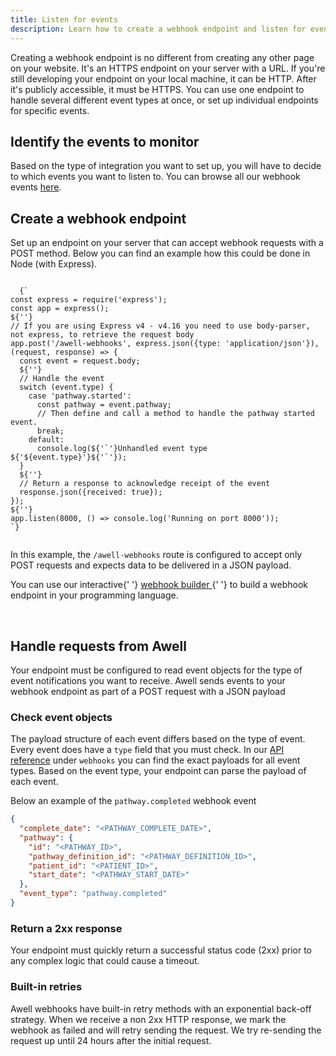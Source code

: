 ```yaml
---
title: Listen for events
description: Learn how to create a webhook endpoint and listen for events.
---
```


Creating a webhook endpoint is no different from creating any other page on your website. It's an HTTPS endpoint on your server with a URL. If you're still developing your endpoint on your local machine, it can be HTTP. After it's publicly accessible, it must be HTTPS. You can use one endpoint to handle several different event types at once, or set up individual endpoints for specific events.

## Identify the events to monitor

Based on the type of integration you want to set up, you will have to decide to which events you want to listen to. You can browse all our webhook events [here](/awell-orchestration/docs/webhooks/events-overview).

## Create a webhook endpoint

Set up an endpoint on your server that can accept webhook requests with a POST method. Below you can find an example how this could be done in Node (with Express).

<code className="language-javascript" fileName='server.js' numberOfLinesPreview={999}>
  {`
const express = require('express');
const app = express();
${''}
// If you are using Express v4 - v4.16 you need to use body-parser, not express, to retrieve the request body
app.post('/awell-webhooks', express.json({type: 'application/json'}), (request, response) => {
  const event = request.body;
  ${''}
  // Handle the event
  switch (event.type) {
    case 'pathway.started':
      const pathway = event.pathway;
      // Then define and call a method to handle the pathway started event.
      break;
    default:
      console.log(${'`'}Unhandled event type ${'${event.type}'}${'`'});
  }
  ${''}
  // Return a response to acknowledge receipt of the event
  response.json({received: true});
});
${''}
app.listen(8000, () => console.log('Running on port 8000'));
`}

</code>

In this example, the `/awell-webhooks` route is configured to accept only POST requests and expects data to be delivered in a JSON payload.

<Alert type="info" title="Interactive webhook builder">
  <p>
    You can use our interactive{' '}
    <a
      href="/awell-orchestration/docs/webhooks/webhook-builder"
      title="Interactive webhook builder"
    >
      webhook builder
    </a>{' '}
    to build a webhook endpoint in your programming language.
  </p>
</Alert>

<br />

## Handle requests from Awell

Your endpoint must be configured to read event objects for the type of event notifications you want to receive. Awell sends events to your webhook endpoint as part of a POST request with a JSON payload

### Check event objects

The payload structure of each event differs based on the type of event. Every event does have a `type` field that you must check. In our [API reference](/awell-orchestration/api-reference/webhooks/pathway-started) under `webhooks` you can find the exact payloads for all event types. Based on the event type, your endpoint can parse the payload of each event.

Below an example of the `pathway.completed` webhook event

```json
{
  "complete_date": "<PATHWAY_COMPLETE_DATE>",
  "pathway": {
    "id": "<PATHWAY_ID>",
    "pathway_definition_id": "<PATHWAY_DEFINITION_ID>",
    "patient_id": "<PATIENT_ID>",
    "start_date": "<PATHWAY_START_DATE>"
  },
  "event_type": "pathway.completed"
}
```

### Return a 2xx response

Your endpoint must quickly return a successful status code (2xx) prior to any complex logic that could cause a timeout.

### Built-in retries

Awell webhooks have built-in retry methods with an exponential back-off strategy. When we receive a non 2xx HTTP response, we mark the webhook as failed and will retry sending the request. We try re-sending the request up until 24 hours after the initial request.
